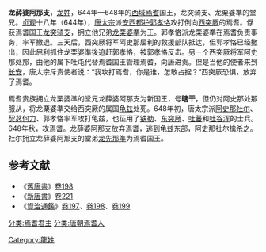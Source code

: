 '''龙薛婆阿那支'''{{BD||？|648年||catIdx=L龙}}，[[龙姓|龙姓]]，644年—648年的[[西域|西域]][[焉耆|焉耆]]国王，龙突骑支、龙栗婆準的堂兄。[[貞觀_(唐朝)|贞观]]十八年（644年），[[唐太宗|唐太宗]]派[[安西都护|安西都护]][[郭孝恪|郭孝恪]]攻打倒向[[西突厥|西突厥]]的焉耆。俘获焉耆国王[[龙突骑支|龙突骑支]]，拥立他兄弟[[龙栗婆準|龙栗婆準]]为王。郭孝恪派龙栗婆準在焉耆负责事务，率军撤退。三天后，西突厥将军阿史那屈利的救援部队抵达，但郭孝恪已经撤出，因此屈利抓住龙栗婆準後追赶郭孝恪，被郭孝恪反击。另一个西突厥将军阿史那处那，由他的属下吐屯代替焉耆国王管理焉耆，向唐进贡。但是当他的使者来到[[长安|长安]]，唐太宗斥责使者说：“我攻打焉耆，你是谁，怎敢占据？”西突厥恐惧，放弃了焉耆。

焉耆贵族拥立龙栗婆準的堂兄龙薛婆阿那支为新国王，号'''瞎干'''，但仍对阿史那处那服从，将龙栗婆準交给西突厥的属国[[龟兹|龟兹]]处死。648年初，唐太宗派[[阿史那社尔|阿史那社尔]]、[[契苾何力|契苾何力]]、郭孝恪率军攻打龟兹，也征用了[[铁勒|铁勒]]、[[东突厥|东突厥]]、[[吐蕃|吐蕃]]和[[吐谷浑|吐谷浑]]的士兵。648年秋，攻焉耆。龙薛婆阿那支放弃焉耆，逃到龟兹东部，阿史那社尔擒杀之。社尔拥立龙薛婆阿那支的堂弟[[龙先那準|龙先那準]]为焉耆国王。
{{start box}}
{{s-before|[[龙栗婆準|龙栗婆準]]}}
{{s-title|[[焉耆|焉耆]]国王|644年—648年}}
{{s-after|[[龙先那準|龙先那準]]}}
{{end box}}
==参考文献==
*《[[舊唐書|舊唐書]]》[[s:舊唐書/卷198|卷198]]
*《[[新唐書|新唐書]]》[[s:新唐书/卷221|卷221]]
*《[[資治通鑑|資治通鑑]]》[[s:資治通鑑/卷197|卷197]]、[[s:資治通鑑/卷198|卷198]]、[[s:資治通鑑/卷199|卷199]] 

[[分类:焉耆君主|分类:焉耆君主]]
[[分类:唐朝焉耆人|分类:唐朝焉耆人]]
[[Category:龍姓|Category:龍姓]]